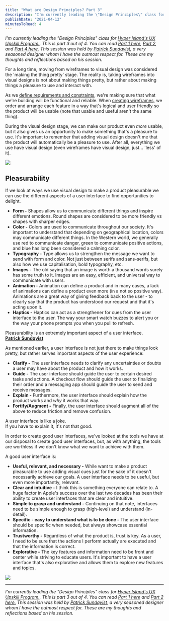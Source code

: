 ```yaml
---
title: "What are Design Principles? Part 3"
description: "I'm currently leading the \"Design Principles\" class for Hyper Island's UX Upskill Program.. This is part 3 out of 4. You can read Part 1 here, Part 2, and Part 4 here. This session was held by Patrick Sundqvist, a very seasoned designer whom I have the outmost respect for. These are my thoughts and reflections based on his session.\n\n\nFor a long time, moving from wireframes to visual design was considered the 'making the thing pretty' stage. The reality is, taking wireframes into visual designs i"
publishDate: "2021-04-12"
minutesToRead: 4
---
```


<p><em>I'm currently leading the "Design Principles" class for <a href="https://www.hyperisland.com/programs-and-courses/ux-designer-upskill?ref=antonsten.com">Hyper Island's UX Upskill Program.</a>. This is part 3 out of 4. You can read <a href="https://www.antonsten.com/design-principles/">Part 1 here</a>, <a href="https://www.antonsten.com/design-principles-part2/">Part 2</a>, and <a href="https://www.antonsten.com/design-principles-part4/">Part 4 here.</a> This session was held by <a href="http://designcareof.co/?ref=antonsten.com">Patrick Sundqvist</a>, a very seasoned designer whom I have the outmost respect for. These are my thoughts and reflections based on his session.</em></p>
<p>For a long time, moving from wireframes to visual design was considered the 'making the thing pretty' stage. The reality is, taking wireframes into visual designs is not about making things pretty, but rather about making things a pleasure to use and interact with.</p>
<p>As we <a href="https://www.antonsten.com/design-principles-part2/">define requirements and constraints</a>, we're making sure that what we're building will be functional and reliable. When <a href="https://www.antonsten.com/design-principles-part2/">creating wireframes</a>, we order and arrange each feature in a way that's logical and user friendly so the product will be usable (note that usable and useful aren't the same thing).</p>
<p>During the visual design stage, we can make our product even <em>more</em> usable, but it also gives us an opportunity to make something that's a pleasure to use. It's important to remember that adding visual design doesn't me that the product will automatically be a pleasure to use. After all, everything we use have visual design (even wireframes have visual design, just... 'less' of it).</p>

![](/images/2024/09/maslow-3.webp)
<h2 id="pleasurability">Pleasurability</h2>
<p>If we look at ways we use visual design to make a product pleasurable we can use the different aspects of a user interface to find opportunities to delight.</p>
<ul>
<li><strong>Form -</strong> Shapes allow us to communicate different things and inspire different emotions. Round shapes are considered to be more friendly vs shapes with sharper edges.</li>
<li><strong>Color -</strong> Colors are used to communicate throughout our society. It's important to understand that depending on geographical location, colors may communicate different things. In the Western world, we generally use red to communicate danger, green to communicate positive actions, and blue has long been considered a calming color.</li>
<li><strong>Typography -</strong> Type allows us to strengthen the message we want to send with form and color. Not just between serifs and sans-serifs, but also how we use capitalisation, bold typography, etc.</li>
<li><strong>Images -</strong> The old saying that an image is worth a thousand words surely has some truth to it. Images are an easy, efficient, and universal way to communicate with users.</li>
<li><strong>Animation -</strong> Animation can define a product and in many cases, a lack of animations can define a product even more (in a not so positive way). Animations are a great way of giving feedback back to the user - to clearly say that the product has understood our request and that it's acting upon it.</li>
<li><strong>Haptics -</strong> Haptics can act as a strengthener for cues from the user interface to the user. The way your smart watch buzzes to alert you or the way your phone prompts you when you pull to refresh.</li>
</ul>

<div class="blockquote">
<div><p>Pleasurability is an extremely important aspect of a user interface.<br />
<strong><a href="http://designcareof.co/?ref=antonsten.com">Patrick Sundqvist</a></strong></p></div>
</div>

<p>As mentioned earlier, a user interface is not just there to make things look pretty, but rather serves important aspects of the user experience:</p>
<ul>
<li><strong>Clarify -</strong> The user interface needs to clarify any uncertainties or doubts a user may have about the product and how it works.</li>
<li><strong>Guide -</strong> The user interface should guide the user to certain desired tasks and actions. A checkout flow should guide the user to finalizing their order and a messaging app should guide the user to send and receive messages.</li>
<li><strong>Explain -</strong> Furthermore, the user interface should explain how the product works and <em>why</em> it works that way.</li>
<li><strong>Fortify/Augment -</strong> Finally, the user interface should augment all of the above to reduce friction and remove confusion.</li>
</ul>

<div class="blockquote">
<div><p>A user interface is like a joke.<br />
If you have to explain it, it's not that good.</p></div>
</div>

<p>In order to create good user interfaces, we've looked at the tools we have at our disposal to create good user interfaces, but, as with anything, the tools are worthless if we don't know what we want to achieve with them.</p>
<p>A good user interface is:</p>
<ul>
<li><strong>Useful, relevant, and necessary -</strong> While want to make a product pleasurable to use adding visual cues just for the sake of it doesn't necessarily achieve our goals. A user interface needs to be useful, but even more importantly, relevant.</li>
<li><strong>Clear and intuitive -</strong> I think this is something everyone can relate to. A huge factor in Apple's success over the last two decades has been their ability to create user interfaces that are clear and intuitive.</li>
<li><strong>Simple to grasp and understand -</strong> Continuing on that note, interfaces need to be simple enough to grasp (high-level) and understand (in-detail).</li>
<li><strong>Specific - easy to understand what is to be done -</strong> The user interface should be specific when needed, but always showcase essential information.</li>
<li><strong>Trustworthy -</strong> Regardless of what the product is, trust is key. As a user, I need to be sure that the actions I perform actually are executed and that the information is correct.</li>
<li><strong>Explorative -</strong> The key features and information need to be front and center while striving to educate users. It's important to have a user interface that's also explorative and allows them to explore new features and topics.</li>
</ul>

![](/images/2024/09/scanning.webp)
<hr />
<p><em>I'm currently leading the "Design Principles" class for <a href="https://www.hyperisland.com/programs-and-courses/ux-designer-upskill?ref=antonsten.com">Hyper Island's UX Upskill Program.</a>. This is part 3 out of 4. You can read <a href="https://www.antonsten.com/design-principles/">Part 1 here</a> and <a href="https://www.antonsten.com/design-principles-part2/">Part 2 here.</a> This session was held by <a href="http://designcareof.co/?ref=antonsten.com">Patrick Sundqvist</a>, a very seasoned designer whom I have the outmost respect for. These are my thoughts and reflections based on his session.</em></p>